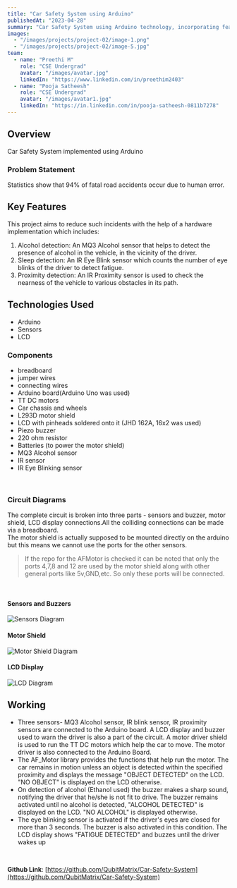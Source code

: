 ```yaml
---
title: "Car Safety System using Arduino"
publishedAt: "2023-04-28"
summary: "Car Safety System using Arduino technology, incorporating features such as alcohol detection, driver fatigue monitoring, and proximity sensing to enhance road safety."
images:
  - "/images/projects/project-02/image-1.png"
  - "/images/projects/project-02/image-5.jpg"
team:
  - name: "Preethi M"
    role: "CSE Undergrad"
    avatar: "/images/avatar.jpg"
    linkedIn: "https://www.linkedin.com/in/preethim2403"
  - name: "Pooja Satheesh"
    role: "CSE Undergrad"
    avatar: "/images/avatar1.jpg"
    linkedIn: "https://in.linkedin.com/in/pooja-satheesh-0811b7278"
---
```


## Overview
Car Safety System implemented using Arduino

### Problem Statement
Statistics show that 94% of fatal road accidents occur due to human error.

## Key Features
This project aims to reduce such incidents with the help of a hardware implementation which includes:   
1. Alcohol detection: An MQ3 Alcohol sensor that helps to detect the presence of alcohol in the vehicle, in the vicinity of the driver.
2. Sleep detection: An IR Eye Blink sensor which counts the number of eye blinks of the driver to detect fatigue.
3. Proximity detection: An IR Proximity sensor is used to check the nearness of the vehicle to various obstacles in its path.

## Technologies Used
- Arduino 
- Sensors
- LCD

### Components
- breadboard
- jumper wires
- connecting wires
- Arduino board(Arduino Uno was used)
- TT DC motors
- Car chassis and wheels
- L293D motor shield
- LCD with pinheads soldered onto it (JHD 162A, 16x2 was used)
- Piezo buzzer
- 220 ohm resistor
- Batteries (to power the motor shield)
- MQ3 Alcohol sensor
- IR sensor
- IR Eye Blinking sensor

<br/>

### Circuit Diagrams
The complete circuit is broken into three parts - sensors and buzzer, motor shield, LCD display connections.All the colliding connections can be made via a breadboard.   
The motor shield is actually supposed to be mounted directly on the arduino but this means we cannot use the ports for the other sensors.   
> If the repo for the AFMotor is checked it can be noted that only the ports 4,7,8 and 12 are used by the motor shield along with other general ports like 5v,GND,etc. So only these ports will be connected.   
<br/>

#### Sensors and Buzzers
![Sensors Diagram](/images/projects/project-02/image-2.png)

#### Motor Shield
![Motor Shield Diagram](/images/projects/project-02/image-3.png)

#### LCD Display
![LCD Diagram](/images/projects/project-02/image-4.png)

## Working
- Three sensors- MQ3 Alcohol sensor, IR blink sensor, IR proximity sensors are 
connected to the Arduino board. A LCD display and buzzer used to warn the driver
is also a part of the circuit. A motor driver shield is used to run the TT DC motors 
which help the car to move. The motor driver is also connected to the Arduino 
Board.
- The AF_Motor library provides the functions that help run the motor. The car 
remains in motion unless an object is detected within the specified proximity and 
displays the message "OBJECT DETECTED" on the LCD. "NO OBJECT" is 
displayed on the LCD otherwise.
- On detection of alcohol (Ethanol used) the buzzer makes a sharp sound, notifying 
the driver that he/she is not fit to drive. The buzzer remains activated until no 
alcohol is detected, "ALCOHOL DETECTED" is displayed on the LCD. "NO 
ALCOHOL" is displayed otherwise.
- The eye blinking sensor is activated if the driver's eyes are closed for more than 3 
seconds. The buzzer is also activated in this condition. The LCD display shows 
"FATIGUE DETECTED" and buzzes until the driver wakes up 
<br/>

**Github Link**: [https://github.com/QubitMatrix/Car-Safety-System](https://github.com/QubitMatrix/Car-Safety-System)